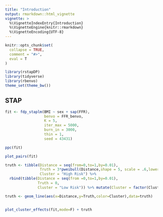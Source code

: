 ```yaml
---
title: "Introduction"
output: rmarkdown::html_vignette
vignette: >
  %\VignetteIndexEntry{Introduction}
  %\VignetteEngine{knitr::rmarkdown}
  %\VignetteEncoding{UTF-8}
---
```


```r
knitr::opts_chunk$set(
  collapse = TRUE,
  comment = "#>",
  eval = T
)
```

```r
library(rstapDP)
library(tidyverse)
library(rbenvo)
theme_set(theme_bw())
```

## STAP


```r
fit <- fdp_staplm(BMI ~ sex + sap(FFR),
                  benvo = FFR_benvo,
                  K = 5,
                  iter_max = 5000,
                  burn_in = 3000,
                  thin = 1,
                  seed = 43431)
```


```r
ppc(fit)
```


```r
plot_pairs(fit)
```

```r
truth <- tibble(Distance = seq(from=0,to=1,by=0.01),
                Truth = 3*pweibull(Distance,shape = 5, scale = .6,lower.tail = F),
                Cluster = "High Risk") %>% 
  rbind(tibble(Distance = seq(from =0,to=1,by=0.01),
               Truth = 0,
               Cluster = "Low Risk")) %>% mutate(Cluster = factor(Cluster)) 

truth <- geom_line(aes(x=Distance,y=Truth,color=Cluster),data=truth)
  
```

```r
plot_cluster_effects(fit,mode=F) + truth
```


